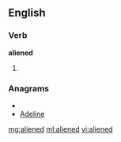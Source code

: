 ==English==

===Verb===
'''aliened'''

# {{past of|[[alien]]}}

===Anagrams===
* {{alphagram|adeeiln}}
* [[Adeline#English|Adeline]]

[[mg:aliened]]
[[ml:aliened]]
[[vi:aliened]]